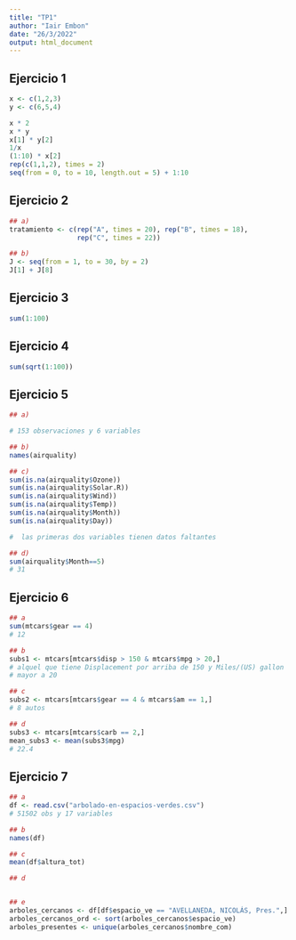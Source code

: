 ```yaml
---
title: "TP1"
author: "Iair Embon"
date: "26/3/2022"
output: html_document
---
```


## Ejercicio 1
                                 
```r

x <- c(1,2,3) 
y <- c(6,5,4)

x * 2 
x * y 
x[1] * y[2] 
1/x
(1:10) * x[2]
rep(c(1,1,2), times = 2)
seq(from = 0, to = 10, length.out = 5) + 1:10

```
## Ejercicio 2
                                 
```r

## a)
tratamiento <- c(rep("A", times = 20), rep("B", times = 18), 
                 rep("C", times = 22))

## b)
J <- seq(from = 1, to = 30, by = 2) 
J[1] + J[8]

```

## Ejercicio 3
                                 
```r

sum(1:100)

```

## Ejercicio 4
                                 
```r

sum(sqrt(1:100))

```
## Ejercicio 5
                                 
```r

## a)

# 153 observaciones y 6 variables

## b) 
names(airquality)

## c)
sum(is.na(airquality$Ozone))
sum(is.na(airquality$Solar.R))
sum(is.na(airquality$Wind))
sum(is.na(airquality$Temp))
sum(is.na(airquality$Month))
sum(is.na(airquality$Day))

#  las primeras dos variables tienen datos faltantes

## d)
sum(airquality$Month==5)
# 31


```

## Ejercicio 6
                                 
```r

## a
sum(mtcars$gear == 4)
# 12 

## b
subs1 <- mtcars[mtcars$disp > 150 & mtcars$mpg > 20,]
# alquel que tiene Displacement por arriba de 150 y Miles/(US) gallon
# mayor a 20

## c
subs2 <- mtcars[mtcars$gear == 4 & mtcars$am == 1,]
# 8 autos

## d
subs3 <- mtcars[mtcars$carb == 2,]
mean_subs3 <- mean(subs3$mpg)
# 22.4

```

## Ejercicio 7
                                 
```r

## a
df <- read.csv("arbolado-en-espacios-verdes.csv")
# 51502 obs y 17 variables

## b
names(df)

## c
mean(df$altura_tot)

## d


## e
arboles_cercanos <- df[df$espacio_ve == "AVELLANEDA, NICOLÁS, Pres.",]
arboles_cercanos_ord <- sort(arboles_cercanos$espacio_ve)
arboles_presentes <- unique(arboles_cercanos$nombre_com)
```
